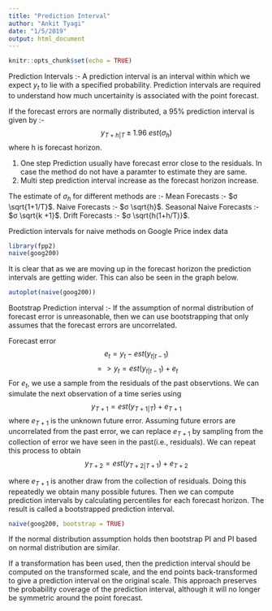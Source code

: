 ```yaml
---
title: "Prediction Interval"
author: "Ankit Tyagi"
date: "1/5/2019"
output: html_document
---
```


```r
knitr::opts_chunk$set(echo = TRUE)
```

Prediction Intervals :-
A prediction interval is an interval within which we expect $y_t$ to lie with a specified probability. Prediction intervals are required to understand how much uncertainity is associated with the point forecast.

If the forecast errors are normally distributed, a 95% prediction interval is given by :-
$$y_{T+h|T} \pm 1.96\ est(σ_{h})$$
where h is forecast horizon.

1. One step Prediction usually have forecast error close to the residuals. In case the method do not have a paramter to estimate they are same.
2. Multi step prediction interval increase as the forecast horizon increase.

The estimate of $σ_{h}$ for different methods are :-
Mean Forecasts :- $σ \sqrt{1+1/T}$.
Naive Forecasts :- $σ \sqrt{h}$.
Seasonal Naive Forecasts :- $σ \sqrt{k +1}$.
Drift Forecasts :- $σ \sqrt{h(1+h/T)}$.

Prediction intervals for naive methods on Google Price index data
```r
library(fpp2)
naive(goog200)
```

It is clear that as we are moving up in the forecast horizon the prediction intervals are getting wider. This can also be seen in the graph below.
```r
autoplot(naive(goog200))
```

Bootstrap Prediction interval :- If the assumption of normal distribution of forecast error is  unreasonable, then we can use bootstrapping that only assumes that the forecast errors are uncorrelated.

Forecast error 
$$e_t = y_t - est(y_{t|t-1})$$
$$=> y_t = est(y_{t|t-1}) + e_t$$
For $e_t$, we use a sample from the residuals of the past observtions.
We can simulate the next observation of a time series using 
$$y_{T+1} = est(y_{T+1|T}) + e_{T+1}$$
where $e_{T+1}$ is the unknown future error.
Assuming future errors are uncorrelated from the past error, we can replace $e_{T+1}$  by sampling from the collection of error we have seen in the past(i.e., residuals). We can repeat this process to obtain 
$$y_{T+2} = est(y_{T+2|T+1}) + e_{T+2}$$

where $e_{T+1}$ is another draw from the collection of residuals.
Doing this repeatedly we obtain many possible futures. Then we can compute prediction intervals by calculating percentiles for each forecast horizon. The result is called a bootstrapped prediction interval.

```r
naive(goog200, bootstrap = TRUE)
```

If the normal distribution assumption holds then bootstrap PI and PI based on normal distribution are similar.

If a transformation has been used, then the prediction interval should be computed on the transformed scale, and the end points back-transformed to give a prediction interval on the original scale. This approach preserves the probability coverage of the prediction interval, although it will no longer be symmetric around the point forecast.
